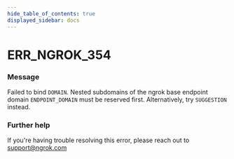 ```yaml
---
hide_table_of_contents: true
displayed_sidebar: docs
---
```



# ERR_NGROK_354

### Message

Failed to bind `DOMAIN`. Nested subdomains of the ngrok base endpoint domain `ENDPOINT_DOMAIN` must be reserved first. Alternatively, try `SUGGESTION` instead.

### Further help

If you're having trouble resolving this error, please reach out to [support@ngrok.com](mailto:support@ngrok.com?subject=Help%20with%20ERR_NGROK_354)

<ErrorDetails error="err_ngrok_354" />
